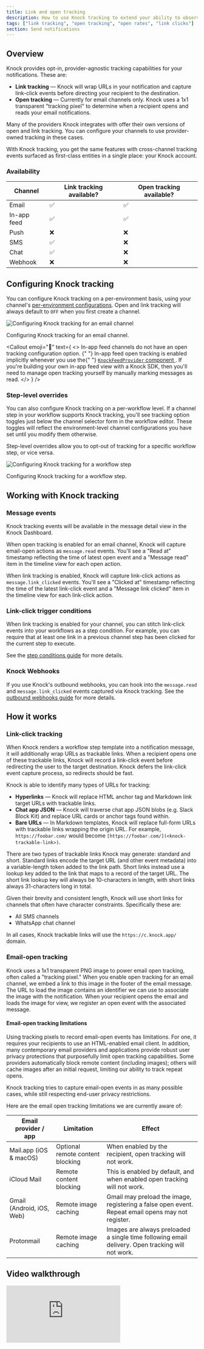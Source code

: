 ```yaml
---
title: Link and open tracking
description: How to use Knock tracking to extend your ability to observe user engagement from right within your Knock account.
tags: ["link tracking", "open tracking", "open rates", "link clicks"]
section: Send notifications
---
```


## Overview

Knock provides opt-in, provider-agnostic tracking capabilities for your notifications. These are:

- **Link tracking** — Knock will wrap URLs in your notification and capture link-click events before directing your recipient to the destination.
- **Open tracking** — Currently for email channels only. Knock uses a 1x1 transparent "tracking pixel" to determine when a recipient opens and reads your email notifications.

Many of the providers Knock integrates with offer their own versions of open and link tracking. You can configure your channels to use provider-owned tracking in these cases.

With Knock tracking, you get the same features with cross-channel tracking events surfaced as first-class entities in a single place: your Knock account.

### Availability

<table>
  <thead>
    <tr>
      <th>Channel</th>
      <th>Link tracking available?</th>
      <th>Open tracking available?</th>
    </tr>
  </thead>
  <tbody>
    <tr>
      <td>Email</td>
      <td>✅</td>
      <td>✅</td>
    </tr>
    <tr>
      <td>In-app feed</td>
      <td>✅</td>
      <td>✅</td>
    </tr>
    <tr>
      <td>Push</td>
      <td>❌</td>
      <td>❌</td>
    </tr>
    <tr>
      <td>SMS</td>
      <td>✅</td>
      <td>❌</td>
    </tr>
    <tr>
      <td>Chat</td>
      <td>✅</td>
      <td>❌</td>
    </tr>
    <tr>
      <td>Webhook</td>
      <td>❌</td>
      <td>❌</td>
    </tr>
  </tbody>
</table>

## Configuring Knock tracking

You can configure Knock tracking on a per-environment basis, using your channel's [per-environment configurations](/integrations/overview#per-environment-configurations). Open and link tracking will always default to `OFF` when you first create a channel.

![Configuring Knock tracking for an email channel](/images/notifications/knock-tracking-channel-config.png)

<figcaption>Configuring Knock tracking for an email channel.</figcaption>

<Callout
  emoji="🌠"
  text={
    <>
      <span className="font-bold">
        In-app feed channels do not have an open tracking configuration option.
      </span>{" "}
      In-app feed open tracking is enabled implicitly whenever you use the{" "}
      <a href="/in-app-ui/react/feed">
        <code>KnockFeedProvider</code> component
      </a>
      . If you're building your own in-app feed view with a Knock SDK, then you'll
      need to manage open tracking yourself by manually marking messages as read.
    </>
  }
/>

### Step-level overrides

You can also configure Knock tracking on a per-workflow level. If a channel step in your workflow supports Knock tracking, you'll see tracking option toggles just below the channel selector form in the workflow editor. These toggles will reflect the environment-level channel configurations you have set until you modify them otherwise.

Step-level overrides allow you to opt-out of tracking for a specific workflow step, or vice versa.

![Configuring Knock tracking for a workflow step](/images/notifications/knock-tracking-step-overrides.png)

<figcaption>Configuring Knock tracking for a workflow step.</figcaption>

## Working with Knock tracking

### Message events

Knock tracking events will be available in the message detail view in the Knock Dashboard.

When open tracking is enabled for an email channel, Knock will capture email-open actions as `message.read` events. You'll see a "Read at" timestamp reflecting the time of latest open event and a "Message read" item in the timeline view for each open action.

When link tracking is enabled, Knock will capture link-click actions as `message.link_clicked` events. You'll see a "Clicked at" timestamp reflecting the time of the latest link-click event and a "Message link clicked" item in the timeline view for each link-click action.

### Link-click trigger conditions

When link tracking is enabled for your channel, you can stitch link-click events into your workflows as a step condition. For example, you can require that at least one link in a previous channel step has been clicked for the current step to execute.

See the [step conditions guide](/designing-workflows/step-conditions) for more details.

### Knock Webhooks

If you use Knock's outbound webhooks, you can hook into the `message.read` and `message.link_clicked` events captured via Knock tracking. See the [outbound webhooks guide](/send-and-manage-data/outbound-webhooks) for more details.

## How it works

### Link-click tracking

When Knock renders a workflow step template into a notification message, it will additionally wrap URLs as trackable links. When a recipient opens one of these trackable links, Knock will record a link-click event before redirecting the user to the target destination. Knock defers the link-click event capture process, so redirects should be fast.

Knock is able to identify many types of URLs for tracking:

- **Hyperlinks** — Knock will replace HTML anchor tag and Markdown link target URLs with trackable links.
- **Chat app JSON** — Knock will traverse chat app JSON blobs (e.g. Slack Block Kit) and replace URL cards or anchor tags found within.
- **Bare URLs** — In Markdown templates, Knock will replace full-form URLs with trackable links wrapping the origin URL. For example, `https://foobar.com/` would become `[https://foobar.com/](<knock-trackable-link>)`.

There are two types of trackable links Knock may generate: standard and short. Standard links encode the target URL (and other event metadata) into a variable-length token added to the link path. Short links instead use a lookup key added to the link that maps to a record of the target URL. The short link lookup key will always be 10-characters in length, with short links always 31-characters long in total.

Given their brevity and consistent length, Knock will use short links for channels that often have character constraints. Specifically these are:

- All SMS channels
- WhatsApp chat channel

In all cases, Knock trackable links will use the `https://c.knock.app/` domain.

### Email-open tracking

Knock uses a 1x1 transparent PNG image to power email open tracking, often called a "tracking pixel." When you enable open tracking for an email channel, we embed a link to this image in the footer of the email message. The URL to load the image contains an identifier we can use to associate the image with the notification. When your recipient opens the email and loads the image for view, we register an open event with the associated message.

#### Email-open tracking limitations

Using tracking pixels to record email-open events has limitations. For one, it requires your recipients to use an HTML-enabled email client. In addition, many contemporary email providers and applications provide robust user privacy protections that purposefully limit open tracking capabilities. Some providers automatically block remote content (including images); others will cache images after an initial request, limiting our ability to track repeat opens.

Knock tracking tries to capture email-open events in as many possible cases, while still respecting end-user privacy restrictions.

Here are the email open tracking limitations we are currently aware of:

<table>
  <thead>
    <tr>
      <th>Email provider / app</th>
      <th>Limitation</th>
      <th>Effect</th>
    </tr>
  </thead>
  <tbody>
    <tr>
      <td>Mail.app (iOS & macOS)</td>
      <td>Optional remote content blocking</td>
      <td>When enabled by the recipient, open tracking will not work.</td>
    </tr>
    <tr>
      <td>iCloud Mail</td>
      <td>Remote content blocking</td>
      <td>
        This is enabled by default, and when enabled open tracking will not
        work.
      </td>
    </tr>
    <tr>
      <td>Gmail (Android, iOS, Web)</td>
      <td>Remote image caching</td>
      <td>
        Gmail may preload the image, registering a false open event. Repeat
        email opens may not register.
      </td>
    </tr>
    <tr>
      <td>Protonmail</td>
      <td>Remote image caching</td>
      <td>
        Images are always preloaded a single time following email delivery. Open
        tracking will not work.
      </td>
    </tr>
  </tbody>
</table>

## Video walkthrough

<div style={{ position: "relative", paddingBottom: "56.25%", height: 0 }}>
  <iframe
    src="https://www.loom.com/embed/dec0e1f7371b456fbb0ebcd0036382b5"
    frameBorder="0"
    allowFullScreen
    style={{
      position: "absolute",
      top: 0,
      left: 0,
      width: "100%",
      height: "100%",
    }}
  ></iframe>
</div>
